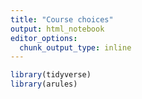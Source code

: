 ```yaml
---
title: "Course choices"
output: html_notebook
editor_options: 
  chunk_output_type: inline
---
```



```r
library(tidyverse)
library(arules)
```

